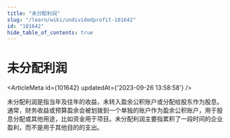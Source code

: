 ```yaml
---
title: "未分配利润"
slug: "/learn/wiki/undividedprofit-101642"
id: "101642"
hide_table_of_contents: true
---
```



# 未分配利润

<ArticleMeta id={101642} updatedAt={'2023-09-26 13:58:58'} />
<div className='border-solid border-b border-t-0 my-4 border-[var(--ifm-color-gray-300)]' />

未分配利润是指当年及往年的收益，未转入盈余公积账户或分配给股东作为股息。通常，财务收益或预算盈余会被划拨到一个单独的账户作为盈余公积账户，用于股息分配或其他用途，比如资金用于项目。未分配利润主要指累积了一段时间的企业盈利，而不是用于其他目的的支出。
